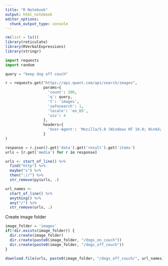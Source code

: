 ```yaml
---
title: "R Notebook"
output: html_notebook
editor_options: 
  chunk_output_type: console
---
```


```r
rm(list = ls())
library(reticulate)
library(RVerbalExpressions)
library(stringr)
```

```python
import requests
import random

query = "keep dog off couch"

r = requests.get("https://api.qwant.com/api/search/images",
                 params={
                   'count': 200,
                   'q': query,
                   't': 'images',
                   'safesearch': 1,
                   'locale': 'en_US',
                   'uiv': 4
                 },
                 headers={
                   'User-Agent': 'Mozilla/5.0 (Windows NT 10.0; Win64; x64) AppleWebKit/537.36 (KHTML, like Gecko) Chrome/56.0.2924.87 Safari/537.36'
                 }
)

response = r.json().get('data').get('result').get('items')
urls = [r.get('media') for r in response]
```

```r
urls <- start_of_line() %>% 
  find("http") %>% 
  maybe("s") %>% 
  then("://") %>%
  str_remove(py$urls, .)


```

```r
url_names <- 
  start_of_line() %>% 
  anything() %>% 
  any("/") %>% 
  str_remove(urls, .)
```

Create image folder
```r
image_folder = 'images'
if(!dir.exists(image_folder)) {
  dir.create(image_folder)
  dir.create(paste0(image_folder, "/dogs_on_couch"))
  dir.create(paste0(image_folder, "/dogs_off_couch"))
}
```

```r
download.file(urls, paste0(image_folder, "/dogs_off_couch/", url_names))
```

```r

```